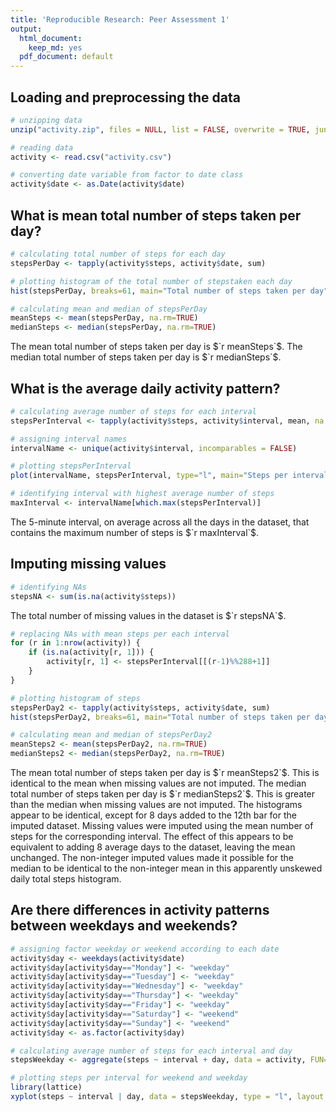 ```yaml
---
title: 'Reproducible Research: Peer Assessment 1'
output:
  html_document:
    keep_md: yes
  pdf_document: default
---
```



## Loading and preprocessing the data

```r
# unzipping data
unzip("activity.zip", files = NULL, list = FALSE, overwrite = TRUE, junkpaths = FALSE, exdir = ".", unzip = "internal", setTimes = FALSE)

# reading data
activity <- read.csv("activity.csv")

# converting date variable from factor to date class
activity$date <- as.Date(activity$date)
```

## What is mean total number of steps taken per day?

```r
# calculating total number of steps for each day
stepsPerDay <- tapply(activity$steps, activity$date, sum)

# plotting histogram of the total number of stepstaken each day
hist(stepsPerDay, breaks=61, main="Total number of steps taken per day", xlab="Steps", ylab="Days")

# calculating mean and median of stepsPerDay
meanSteps <- mean(stepsPerDay, na.rm=TRUE)
medianSteps <- median(stepsPerDay, na.rm=TRUE)
```

The mean total number of steps taken per day is $`r meanSteps`$. The median total number of steps taken per day is $`r medianSteps`$.

## What is the average daily activity pattern?

```r
# calculating average number of steps for each interval
stepsPerInterval <- tapply(activity$steps, activity$interval, mean, na.rm=TRUE)

# assigning interval names
intervalName <- unique(activity$interval, incomparables = FALSE)

# plotting stepsPerInterval
plot(intervalName, stepsPerInterval, type="l", main="Steps per interval, averaged across all days", xlab="Interval", ylab="Steps")

# identifying interval with highest average number of steps
maxInterval <- intervalName[which.max(stepsPerInterval)]
```

The 5-minute interval, on average across all the days in the dataset, that contains the maximum number of steps is $`r maxInterval`$.

## Imputing missing values

```r
# identifying NAs
stepsNA <- sum(is.na(activity$steps))
```

The total number of missing values in the dataset is $`r stepsNA`$.

```r
# replacing NAs with mean steps per each interval
for (r in 1:nrow(activity)) {
    if (is.na(activity[r, 1])) {
        activity[r, 1] <- stepsPerInterval[[(r-1)%%288+1]]
    }    
}

# plotting histogram of steps
stepsPerDay2 <- tapply(activity$steps, activity$date, sum)
hist(stepsPerDay2, breaks=61, main="Total number of steps taken per day", xlab="Steps", ylab="Days")

# calculating mean and median of stepsPerDay2
meanSteps2 <- mean(stepsPerDay2, na.rm=TRUE)
medianSteps2 <- median(stepsPerDay2, na.rm=TRUE)
```

The mean total number of steps taken per day is $`r meanSteps2`$. This is identical to the mean when missing values are not imputed.  The median total number of steps taken per day is $`r medianSteps2`$. This is greater than the median when missing values are not imputed. The histograms appear to be identical, except for 8 days added to the 12th bar for the imputed dataset. Missing values were imputed using the mean number of steps for the corresponding interval. The effect of this appears to be equivalent to adding 8 average days to the dataset, leaving the mean unchanged. The non-integer imputed values made it possible for the median to be identical to the non-integer mean in this apparently unskewed daily total steps histogram.

## Are there differences in activity patterns between weekdays and weekends?

```r
# assigning factor weekday or weekend according to each date
activity$day <- weekdays(activity$date)
activity$day[activity$day=="Monday"] <- "weekday"
activity$day[activity$day=="Tuesday"] <- "weekday"
activity$day[activity$day=="Wednesday"] <- "weekday"
activity$day[activity$day=="Thursday"] <- "weekday"
activity$day[activity$day=="Friday"] <- "weekday"
activity$day[activity$day=="Saturday"] <- "weekend"
activity$day[activity$day=="Sunday"] <- "weekend"
activity$day <- as.factor(activity$day)

# calculating average number of steps for each interval and day
stepsWeekday <- aggregate(steps ~ interval + day, data = activity, FUN="mean")

# plotting steps per interval for weekend and weekday
library(lattice)
xyplot(steps ~ interval | day, data = stepsWeekday, type = "l", layout = c(1,2), main="Steps per interval, averaged across all weekends or weekdays", xlab="Interval", ylab="Steps")
```